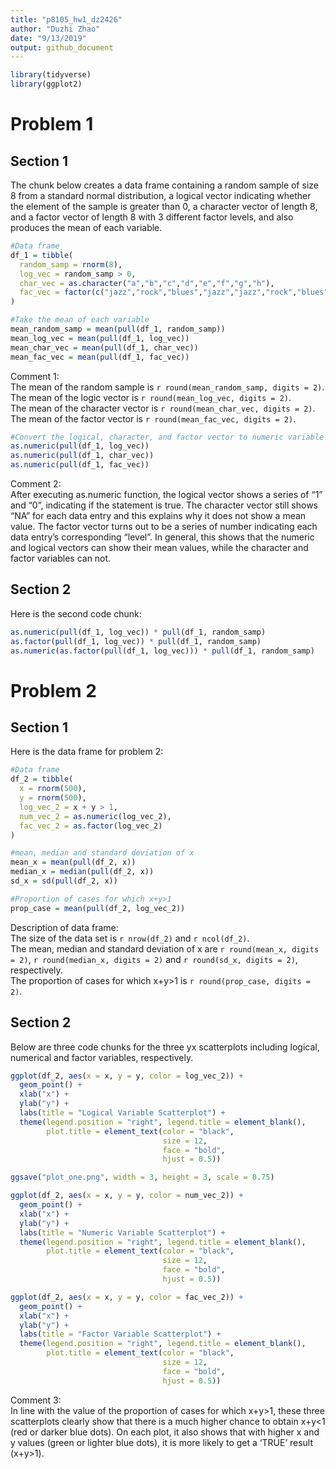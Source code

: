 ```yaml
---
title: "p8105_hw1_dz2426"
author: "Duzhi Zhao"
date: "9/13/2019"
output: github_document
---
```


```r
library(tidyverse)
library(ggplot2)
```

# Problem 1

## Section 1
The chunk below creates a data frame containing a random sample of size 8 from a standard normal distribution, a logical vector indicating whether the element of the sample is greater than 0, a character vector of length 8, and a factor vector of length 8 with 3 different factor levels, and also produces the mean of each variable.
```r

#Data frame
df_1 = tibble(
  random_samp = rnorm(8),
  log_vec = random_samp > 0,
  char_vec = as.character("a","b","c","d","e","f","g","h"),
  fac_vec = factor(c("jazz","rock","blues","jazz","jazz","rock","blues","rock"))
)

#Take the mean of each variable
mean_random_samp = mean(pull(df_1, random_samp))
mean_log_vec = mean(pull(df_1, log_vec))
mean_char_vec = mean(pull(df_1, char_vec))
mean_fac_vec = mean(pull(df_1, fac_vec))

```
Comment 1: <br />
The mean of the random sample is `r round(mean_random_samp, digits = 2)`. <br />
The mean of the logic vector is `r round(mean_log_vec, digits = 2)`. <br />
The mean of the character vector is `r round(mean_char_vec, digits = 2)`. <br />
The mean of the factor vector is `r round(mean_fac_vec, digits = 2)`. <br />
```r
#Convert the logical, character, and factor vector to numeric variable
as.numeric(pull(df_1, log_vec))
as.numeric(pull(df_1, char_vec))
as.numeric(pull(df_1, fac_vec))
```
Comment 2: <br />
After executing as.numeric function, the logical vector shows a series of "1" and "0", indicating if the statement is true. The character vector still shows "NA" for each data entry and this explains why it does not show a mean value. The factor vector turns out to be a series of number indicating each data entry's corresponding "level". 
In general, this shows that the numeric and logical vectors can show their mean values, while the character and factor variables can not.

## Section 2
Here is the second code chunk:
```r

as.numeric(pull(df_1, log_vec)) * pull(df_1, random_samp)
as.factor(pull(df_1, log_vec)) * pull(df_1, random_samp)
as.numeric(as.factor(pull(df_1, log_vec))) * pull(df_1, random_samp)
```
# Problem 2
## Section 1
Here is the data frame for problem 2:
```r
#Data frame
df_2 = tibble(
  x = rnorm(500),
  y = rnorm(500),
  log_vec_2 = x + y > 1,
  num_vec_2 = as.numeric(log_vec_2),
  fac_vec_2 = as.factor(log_vec_2)
)

#mean, median and standard deviation of x
mean_x = mean(pull(df_2, x))
median_x = median(pull(df_2, x))
sd_x = sd(pull(df_2, x))

#Proportion of cases for which x+y>1
prop_case = mean(pull(df_2, log_vec_2))

```
Description of data frame: <br />
The size of the data set is `r nrow(df_2)` and `r ncol(df_2)`. <br />
The mean, median and standard deviation of x are `r round(mean_x, digits = 2)`, `r round(median_x, digits = 2)` and `r round(sd_x, digits = 2)`, respectively. <br />
The proportion of cases for which x+y>1 is `r round(prop_case, digits = 2)`.

## Section 2
Below are three code chunks for the three yx scatterplots including logical, numerical and factor variables, respectively.
```r
ggplot(df_2, aes(x = x, y = y, color = log_vec_2)) +
  geom_point() +
  xlab("x") +
  ylab("y") +
  labs(title = "Logical Variable Scatterplot") +
  theme(legend.position = "right", legend.title = element_blank(),
        plot.title = element_text(color = "black", 
                                  size = 12, 
                                  face = "bold", 
                                  hjust = 0.5))

ggsave("plot_one.png", width = 3, height = 3, scale = 0.75)
```
```r

ggplot(df_2, aes(x = x, y = y, color = num_vec_2)) +
  geom_point() +
  xlab("x") +
  ylab("y") +
  labs(title = "Numeric Variable Scatterplot") +
  theme(legend.position = "right", legend.title = element_blank(), 
        plot.title = element_text(color = "black", 
                                  size = 12, 
                                  face = "bold", 
                                  hjust = 0.5))
```
```r
ggplot(df_2, aes(x = x, y = y, color = fac_vec_2)) +
  geom_point() +
  xlab("x") +
  ylab("y") +
  labs(title = "Factor Variable Scatterplot") +
  theme(legend.position = "right", legend.title = element_blank(),
        plot.title = element_text(color = "black", 
                                  size = 12, 
                                  face = "bold", 
                                  hjust = 0.5))
```
Comment 3: <br />
In line with the value of the proportion of cases for which x+y>1, these three scatterplots clearly show that there is a much higher chance to obtain x+y<1 (red or darker blue dots). On each plot, it also shows that with higher x and y values (green or lighter blue dots), it is more likely to get a 'TRUE' result (x+y>1).





